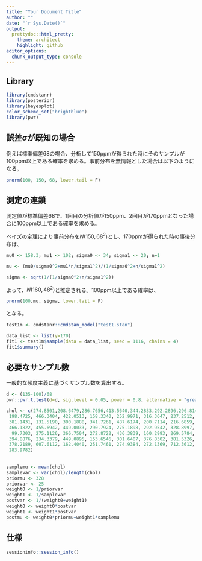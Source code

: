 ```yaml
---
title: "Your Document Title"
author: ""
date: "`r Sys.Date()`"
output:
  prettydoc::html_pretty:
    theme: architect
    highlight: github
editor_options: 
  chunk_output_type: console
---
```


## Library
```r
library(cmdstanr)
library(posterior)
library(bayesplot)
color_scheme_set("brightblue")
library(pwr)
```


## 誤差$\sigma$が既知の場合

例えば標準偏差68の場合、分析して150ppmが得られた時にそのサンプルが100ppm以上である確率を求める。事前分布を無情報とした場合は以下のようになる。

```r
pnorm(100, 150, 68, lower.tail = F)

```

## 測定の連鎖

測定値が標準偏差68で、1回目の分析値が150ppm、2回目が170ppmとなった場合に100ppm以上である確率を求める。

ベイズの定理により事前分布を$N(150, 68^2)$とし、170ppmが得られた時の事後分布は、

```r
mu0 <- 158.3; mu1 <- 102; sigma0 <- 34; sigma1 <- 20; n=1

mu <- (mu0/sigma0^2+mu1*n/sigma1^2)/(1/sigma0^2+n/sigma1^2)

sigma <- sqrt(1/(1/sigma0^2+n/sigma1^2))
```

よって、$N(160, 48^2)$と推定される。100ppm以上である確率は、

```r
pnorm(100,mu, sigma, lower.tail = F)
```

となる。


```r
test1m <- cmdstanr::cmdstan_model("test1.stan")

data_list <- list(y=170)
fit1 <- test1m$sample(data = data_list, seed = 1116, chains = 4)
fit1$summary()
```


## 必要なサンプル数

一般的な頻度主義に基づくサンプル数を算出する。

```r
d <- (135-100)/68
pwr::pwr.t.test(d=d, sig.level = 0.05, power = 0.8, alternative = "greater", type = "one.sample")
```

```r
chol <- c(274.8501,208.6479,286.7656,413.5640,344.2833,292.2896,296.8147,
 198.4725, 466.3404, 422.0513, 158.3340, 252.9971, 316.3647, 237.2512,
 381.1431, 131.5190, 300.1888, 341.7261, 487.6174, 200.7114, 216.6859,
 466.1822, 455.6942, 449.0033, 290.7924, 275.1898, 292.9542, 328.8997,
  99.7303, 275.1126, 366.7504, 272.8722, 436.3839, 160.2993, 269.5784,
 394.8876, 234.3379, 449.0895, 153.6546, 301.6407, 376.8302, 381.5326,
 378.2189, 607.6112, 162.4040, 251.7461, 274.9384, 272.1369, 712.3612,
 283.9782)
 
 
samplemu <- mean(chol)
samplevar <- var(chol)/length(chol)
priormu <- 328
priorvar <- 25
weight0 <- 1/priorvar
weight1 <- 1/samplevar
postvar <- 1/(weight0+weight1)
weight0 <- weight0*postvar
weight1 <- weight1*postvar
postmu <- weight0*priormu+weight1*samplemu
```

## 仕様

```r
sessioninfo::session_info()
```
